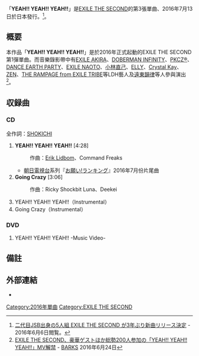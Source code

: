 {{Infobox Single
| Name           = YEAH!! YEAH!! YEAH!!
| Artist         = [[EXILE_THE_SECOND|EXILE THE SECOND]]
| Album          = 
| A-side         = 
| B-side         = Going Crazy
| Released       = 2016年7月13日
| Format         = 
| Recorded       = 
| Genre          = [[J-POP|J-POP]]
| Length         = 
| Label          = [[rhythm_zone|rhythm zone]]
| Writer         = [[SHOKICHI|SHOKICHI]]（作詞）<br/>[[Erik_Lidbom|Erik Lidbom]]、Command Freaks（作曲）
| Producer       = 
| Certification  = 
| Chart position = *週榜第2位（[[Oricon公信榜|Oricon公信榜]]）
| Last single    = [[SURVIVORS_feat._DJ_MAKIDAI_from_EXILE/榮耀|SURVIVORS feat. DJ MAKIDAI from EXILE/榮耀]]<br />（2013年）
| This single    = '''YEAH!! YEAH!! YEAH!!'''<br />（2016年）
| Next single    = [[Shut_up!!_Shut_up!!_Shut_up!!|Shut up!! Shut up!! Shut up!!]]<br />（2016年）
| Misc           = {{External music video|{{YouTube|jRfG3Sm7em0|「YEAH!! YEAH!! YEAH!!」}}}}
}}

「'''YEAH!! YEAH!! YEAH!!'''」是[[EXILE_THE_SECOND|EXILE THE SECOND]]的第3張單曲、2016年7月13日於日本發行。<ref>[http://news.walkerplus.com/article/79498/ 二代目JSB出身の5人組 EXILE THE SECOND が3年ぶり新曲リリース決定] {{Wayback|url=http://news.walkerplus.com/article/79498/ |date=20190104162025 }} - 2016年6月6日閲覧。</ref>。

== 概要 ==
本作品「'''YEAH!! YEAH!! YEAH!!'''」是於2016年正式起動的EXILE THE SECOND第1彈單曲。而音樂錄影帶中有[[AKIRA|EXILE AKIRA]]、[[DOBERMAN_INFINITY|DOBERMAN INFINITY]]、[[PKCZ|PKCZ®]]、[[DANCE_EARTH_PARTY|DANCE EARTH PARTY]]、[[NAOTO|EXILE NAOTO]]、[[小林直己|小林直己]]、[[ELLY|ELLY]]、[[Crystal_Kay|Crystal Kay]]、[[ZEN|ZEN]]、[[THE_RAMPAGE_from_EXILE_TRIBE|THE RAMPAGE from EXILE TRIBE]]等LDH藝人及[[遠東韻律|遠東韻律]]等人參與演出<ref>[https://www.barks.jp/news/?id=1000128293 EXILE THE SECOND、豪華ゲストほか総勢200人参加の「YEAH!! YEAH!! YEAH!!」MV解禁] {{Wayback|url=https://www.barks.jp/news/?id=1000128293 |date=20190703041321 }} - [[BARKS|BARKS]] 2016年6月24日</ref>。

== 収録曲 ==
=== CD ===
全作詞：[[SHOKICHI|SHOKICHI]]
# '''YEAH!! YEAH!! YEAH!!''' [4:28]
#: 作曲：[[Erik_Lidbom|Erik Lidbom]]、Command Freaks
#* [[朝日電視台|朝日電視台]]系列『[[お願い!ランキング|お願い!ランキング]]』2016年7月份片尾曲
# '''Going Crazy''' [3:06]
#: 作曲：Ricky Shockbit Luna、Deekei
# YEAH!! YEAH!! YEAH!!（Instrumental）
# Going Crazy（Instrumental）

=== DVD ===
# YEAH!! YEAH!! YEAH!! -Music Video-

== 備註 ==
{{Reflist}}

== 外部連結 ==
*{{YouTube|jRfG3Sm7em0|EXILE THE SECOND / 「YEAH!! YEAH!! YEAH!!」}}

{{EXILE THE SECOND}}

[[Category:2016年單曲|Category:2016年單曲]]
[[Category:EXILE_THE_SECOND|Category:EXILE THE SECOND]]